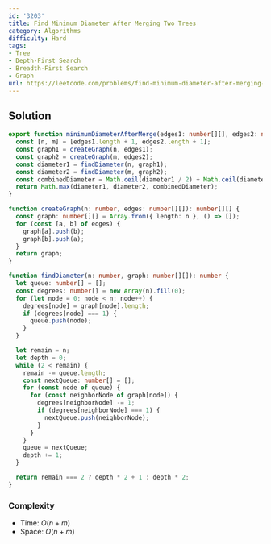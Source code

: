 ```yaml
---
id: '3203'
title: Find Minimum Diameter After Merging Two Trees
category: Algorithms
difficulty: Hard
tags:
- Tree
- Depth-First Search
- Breadth-First Search
- Graph
url: https://leetcode.com/problems/find-minimum-diameter-after-merging-two-trees
---
```


## Solution

```typescript filename="solution.ts" copy
export function minimumDiameterAfterMerge(edges1: number[][], edges2: number[][]): number {
  const [n, m] = [edges1.length + 1, edges2.length + 1];
  const graph1 = createGraph(n, edges1);
  const graph2 = createGraph(m, edges2);
  const diameter1 = findDiameter(n, graph1);
  const diameter2 = findDiameter(m, graph2);
  const combinedDiameter = Math.ceil(diameter1 / 2) + Math.ceil(diameter2 / 2) + 1;
  return Math.max(diameter1, diameter2, combinedDiameter);
}

function createGraph(n: number, edges: number[][]): number[][] {
  const graph: number[][] = Array.from({ length: n }, () => []);
  for (const [a, b] of edges) {
    graph[a].push(b);
    graph[b].push(a);
  }
  return graph;
}

function findDiameter(n: number, graph: number[][]): number {
  let queue: number[] = [];
  const degrees: number[] = new Array(n).fill(0);
  for (let node = 0; node < n; node++) {
    degrees[node] = graph[node].length;
    if (degrees[node] === 1) {
      queue.push(node);
    }
  }

  let remain = n;
  let depth = 0;
  while (2 < remain) {
    remain -= queue.length;
    const nextQueue: number[] = [];
    for (const node of queue) {
      for (const neighborNode of graph[node]) {
        degrees[neighborNode] -= 1;
        if (degrees[neighborNode] === 1) {
          nextQueue.push(neighborNode);
        }
      }
    }
    queue = nextQueue;
    depth += 1;
  }

  return remain === 2 ? depth * 2 + 1 : depth * 2;
}
```

### Complexity

- Time: $O(n + m)$
- Space: $O(n + m)$

